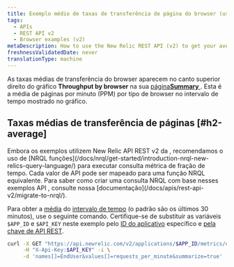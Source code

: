 ```yaml
---
title: Exemplo médio de taxas de transferência de página do browser (usuário final) (v2)
tags:
  - APIs
  - REST API v2
  - Browser examples (v2)
metaDescription: How to use the New Relic REST API (v2) to get your average browser page throughput time.
freshnessValidatedDate: never
translationType: machine
---
```


As taxas médias de transferência do browser aparecem no canto superior direito do gráfico <DNT>**Throughput by browser**</DNT> na sua [página<DNT>**Summary**</DNT> ](/docs/browser/new-relic-browser/getting-started/browser-overview-website-performance-glance#viewing). Esta é a média de páginas por minuto (PPM) por tipo de browser no intervalo de tempo mostrado no gráfico.

## Taxas médias de transferência de páginas [#h2-average]

<Callout variant="important">
  Embora os exemplos utilizem New Relic API REST v2 da , recomendamos o uso de [NRQL funções](/docs/nrql/get-started/introduction-nrql-new-relics-query-language/) para executar consulta métrica de fração de tempo. Cada valor de API pode ser mapeado para uma função NRQL equivalente. Para saber como criar uma consulta NRQL com base nesses exemplos API , consulte nossa [documentação](/docs/apis/rest-api-v2/migrate-to-nrql/).
</Callout>

Para obter a [média](/docs/apm/apis/requirements/calculating-average-metric-values-summarize) do [intervalo de tempo](/docs/apm/apis/requirements/specifying-time-range-api-v2) (o padrão são os últimos 30 minutos), use o seguinte comando. Certifique-se de substituir as variáveis `$APP_ID` e `$API_KEY` neste exemplo pelo [ID do aplicativo](/docs/apm/apis/requirements/identification-code) específico e [pela chave de API REST](/docs/apis/rest-api-v2/requirements/rest-api-key#viewing).

```sh
curl -X GET "https://api.newrelic.com/v2/applications/$APP_ID/metrics/data.json" \
     -H "X-Api-Key:$API_KEY" -i \
     -d 'names[]=EndUser&values[]=requests_per_minute&summarize=true'
```